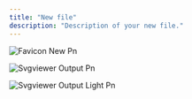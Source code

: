 ```yaml
---
title: "New file"
description: "Description of your new file."
---
```


![Favicon New Pn](/favicon-new.png)

![Svgviewer Output Pn](/svgviewer-output.png)

![Svgviewer Output Light Pn](/svgviewer-output-light.png)